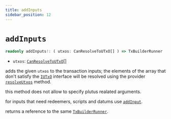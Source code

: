 ```yaml
---
title: addInputs
sidebar_position: 12
---
```


# `addInputs`

```ts
readonly addInputs!: ( utxos: CanResolveToUTxO[] ) => TxBuilderRunner
```

- `utxos`: [`CanResolveToUTxO`](../miscellaneous/CanResolveToUTxO)\[\]

adds the given `utxos` to the transaction inputs;
the elements of the array that don't satisfy the [`IUTxO`](../cardano-ledger-ts/interfaces/IUTxO) interface
will be resolved using the provider [`resolveUtxos`](./IProvider#iresolveutxos) method.

this method does not allow to specify plutus realated arguments.

for inputs that need redeemers, scripts and datums use [`addInput`](./addInput).

returns a reference to the same [`TxBuilderRunner`](./TxBuilderRunner).